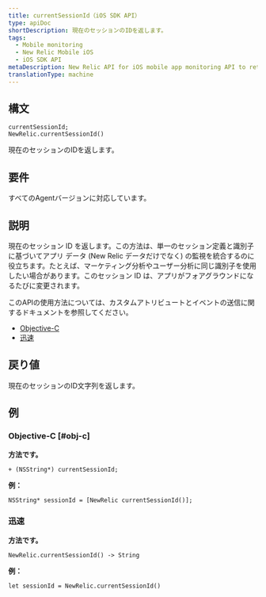 ```yaml
---
title: currentSessionId（iOS SDK API）
type: apiDoc
shortDescription: 現在のセッションのIDを返します。
tags:
  - Mobile monitoring
  - New Relic Mobile iOS
  - iOS SDK API
metaDescription: New Relic API for iOS mobile app monitoring API to return the ID of the session.
translationType: machine
---
```


## 構文

```
currentSessionId; 
NewRelic.currentSessionId()
```

現在のセッションのIDを返します。

## 要件

すべてのAgentバージョンに対応しています。

## 説明

現在のセッション ID を返します。この方法は、単一のセッション定義と識別子に基づいてアプリ データ (New Relic データだけでなく) の監視を統合するのに役立ちます。たとえば、マーケティング分析やユーザー分析に同じ識別子を使用したい場合があります。このセッション ID は、アプリがフォアグラウンドになるたびに変更されます。

このAPIの使用方法については、カスタムアトリビュートとイベントの送信に関するドキュメントを参照してください。

* [Objective-C](/docs/mobile-monitoring/new-relic-mobile-ios/install-configure/work-ios-sdk-api#objc-custom-att-events)
* [迅速](/docs/mobile-monitoring/new-relic-mobile-ios/install-configure/work-ios-sdk-api#swift-custom-att-events)

## 戻り値

現在のセッションのID文字列を返します。

## 例

### Objective-C [#obj-c]

**方法です。**

```
+ (NSString*) currentSessionId;
```

**例：**

```
NSString* sessionId = [NewRelic currentSessionId()];
```

### 迅速

**方法です。**

```
NewRelic.currentSessionId() -> String
```

**例：**

```
let sessionId = NewRelic.currentSessionId()
```
